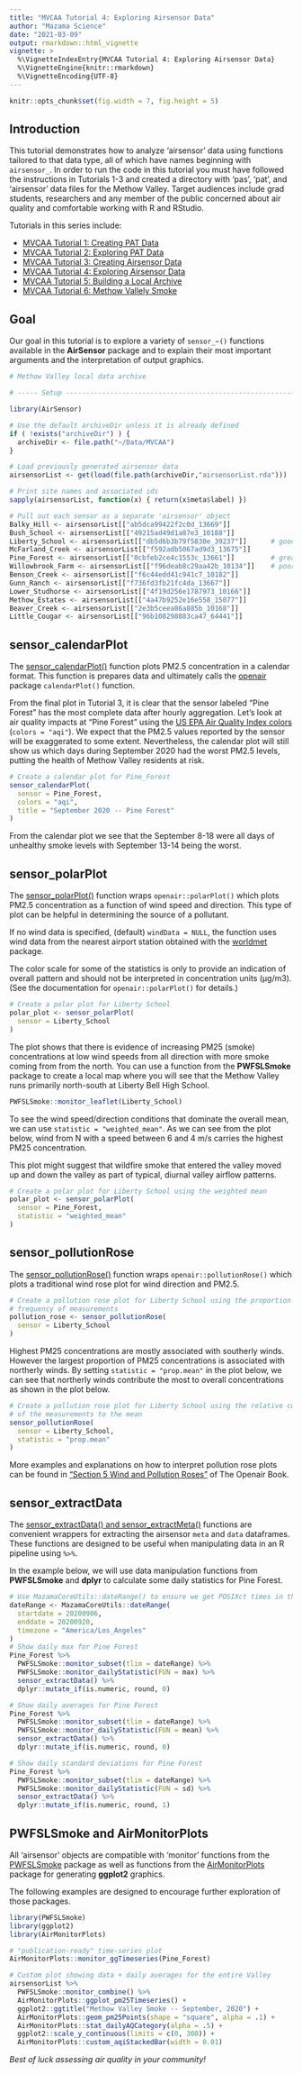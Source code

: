 ```yaml
---
title: "MVCAA Tutorial 4: Exploring Airsensor Data"
author: "Mazama Science"
date: "2021-03-09"
output: rmarkdown::html_vignette
vignette: >
  %\VignetteIndexEntry{MVCAA Tutorial 4: Exploring Airsensor Data}
  %\VignetteEngine{knitr::rmarkdown}
  %\VignetteEncoding{UTF-8}
---
```


```r
knitr::opts_chunk$set(fig.width = 7, fig.height = 5)
```

## Introduction

This tutorial demonstrates how to analyze 'airsensor' data using functions
tailored to that data type, all of which have names beginning with `airsensor_`. 
In order to run the code in this tutorial you must have 
followed the instructions in Tutorials 1-3 and created a directory with 'pas', 
'pat', and 'airsensor' data files for the Methow Valley. Target audiences 
include grad students, researchers and any member of the public
concerned about air quality and comfortable working with R and RStudio.

Tutorials in this series include:

* [MVCAA Tutorial 1: Creating PAT Data](https://mazamascience.github.io/AirSensor/articles/articles/MVCAA_Tutorial_1.html)
* [MVCAA Tutorial 2: Exploring PAT Data](https://mazamascience.github.io/AirSensor/articles/articles/MVCAA_Tutorial_2.html)
* [MVCAA Tutorial 3: Creating Airsensor Data](https://mazamascience.github.io/AirSensor/articles/articles/MVCAA_Tutorial_3.html)
* [MVCAA Tutorial 4: Exploring Airsensor Data](https://mazamascience.github.io/AirSensor/articles/articles/MVCAA_Tutorial_4.html)
* [MVCAA Tutorial 5: Building a Local Archive](https://mazamascience.github.io/AirSensor/articles/articles/MVCAA_Tutorial_5.html)
* [MVCAA Tutorial 6: Methow Vallely Smoke](https://mazamascience.github.io/AirSensor/articles/articles/MVCAA_Tutorial_6.html)

## Goal

Our goal in this tutorial is to explore a variety of `sensor_~()` functions available
in the **AirSensor** package and to explain their most important arguments and 
the interpretation of output graphics.

```r
# Methow Valley local data archive

# ----- Setup ------------------------------------------------------------------

library(AirSensor)

# Use the default archiveDir unless it is already defined
if ( !exists("archiveDir") ) {
  archiveDir <- file.path("~/Data/MVCAA")
}

# Load previously generated airsensor data
airsensorList <- get(load(file.path(archiveDir,"airsensorList.rda")))

# Print site names and associated ids
sapply(airsensorList, function(x) { return(x$meta$label) }) 

# Pull out each sensor as a separate 'airsensor' object
Balky_Hill <- airsensorList[["ab5dca99422f2c0d_13669"]]
Bush_School <- airsensorList[["49215ad49d1a87e3_10188"]]
Liberty_School <- airsensorList[["db5d6b3b79f5830e_39237"]]      # good
McFarland_Creek <- airsensorList[["f592adb5067ad9d3_13675"]]
Pine_Forest <- airsensorList[["0cbfeb2ce4c1553c_13661"]]         # great
Willowbrook_Farm <- airsensorList[["f96deab8c29aa42b_10134"]]    # poor
Benson_Creek <- airsensorList[["f6c44edd41c941c7_10182"]]
Gunn_Ranch <- airsensorList[["f736fd3fb21fc4da_13667"]]
Lower_Studhorse <- airsensorList[["4f19d256e1787973_10166"]]
Methow_Estates <- airsensorList[["4a47b9252e16e558_15077"]] 
Beaver_Creek <- airsensorList[["2e3b5ceea86a885b_10168"]]
Little_Cougar <- airsensorList[["96b108298883ca47_64441"]]
```

## sensor_calendarPlot

The [sensor_calendarPlot()](https://mazamascience.github.io/AirSensor/reference/pat_monitorComparison.html)
function plots PM2.5 concentration in a calendar format. This function is 
prepares data and ultimately calls the 
[openair](https://bookdown.org/david_carslaw/openair/) package
`calendarPlot()` function.

From the final plot in Tutorial 3, it is clear that the sensor labeled "Pine Forest" 
has the most complete data after hourly aggregation. Let's look at air quality 
impacts at "Pine Forest" using the 
[US EPA Air Quality Index colors](https://www.epa.gov/wildfire-smoke-course/wildfire-smoke-and-your-patients-health-air-quality-index)  
(`colors = "aqi"`). We expect that the PM2.5 values reported by the sensor will be exaggerated
to some extent. Nevertheless, the calendar plot will still show us which days during 
September 2020 had the worst PM2.5 levels, putting the health of Methow Valley 
residents at risk.

```r
# Create a calendar plot for Pine_Forest
sensor_calendarPlot(
  sensor = Pine_Forest,
  colors = "aqi",
  title = "September 2020 -- Pine Forest"
)
```

From the calendar plot we see that the September 8-18 were all days of unhealthy
smoke levels with September 13-14 being the worst.

## sensor_polarPlot

The [sensor_polarPlot()](https://mazamascience.github.io/AirSensor/reference/sensor_polarPlot.html)
function wraps `openair::polarPlot()` which plots PM2.5 concentration as a 
function of wind speed and direction. This type of plot can be helpful in
determining the source of a pollutant.

If no wind data is specified, (default) `windData = NULL`, the function uses 
wind data from the nearest airport station obtained with the 
[worldmet](https://www.rdocumentation.org/packages/worldmet/versions/0.9.2/topics/worldmet) 
package. 

The color scale for some of the statistics is only to provide an indication of 
overall pattern and should not be interpreted in concentration units (µg/m3). 
(See the documentation for `openair::polarPlot()` for details.)

```r
# Create a polar plot for Liberty School
polar_plot <- sensor_polarPlot(
  sensor = Liberty_School
)
```

The plot shows that there is evidence of increasing PM25 (smoke) concentrations 
at low wind speeds from all direction with more smoke coming from from the north.
You can use a function from the **PWFSLSmoke** package to create a local map where 
you will see that the Methow 
Valley runs primarily north-south at Liberty Bell High School.

```r
PWFSLSmoke::monitor_leaflet(Liberty_School)
```

To see the wind speed/direction conditions that dominate the overall mean, we 
can use `statistic = "weighted_mean"`. As we can see from the plot below, wind 
from N with a speed between 6 and 4 m/s carries the highest PM25 concentration. 

This plot might suggest that wildfire smoke that entered the valley moved 
up and down the valley as part of typical, diurnal valley airflow patterns.

```r
# Create a polar plot for Liberty School using the weighted mean
polar_plot <- sensor_polarPlot(
  sensor = Pine_Forest,
  statistic = "weighted_mean"
)
```

## sensor_pollutionRose

The [sensor_pollutionRose()](https://mazamascience.github.io/AirSensor/reference/sensor_pollutionRose.html)
function wraps `openair::pollutionRose()` which plots a traditional wind rose plot 
for wind direction and PM2.5. 

```r
# Create a pollution rose plot for Liberty School using the proportion of the 
# frequency of measurements 
pollution_rose <- sensor_pollutionRose(
  sensor = Liberty_School
)
```

Highest PM25 concentrations are mostly associated with southerly winds. However 
the largest proportion of PM25 concentrations is associated with northerly winds.
By setting `statistic = "prop.mean"` in the plot below, we can see that northerly winds 
contribute the most to overall concentrations as shown in the plot below. 

```r
# Create a pollution rose plot for Liberty School using the relative contribution 
# of the measurements to the mean
sensor_pollutionRose(
  sensor = Liberty_School,
  statistic = "prop.mean"
)
```

More examples and explanations on how to interpret pollution rose plots can be 
found in 
["Section 5 Wind and Pollution Roses"](https://bookdown.org/david_carslaw/openair/sec-windRose.html) 
of The Openair Book. 

## sensor_extractData

The [sensor_extractData() and sensor_extractMeta() ](https://mazamascience.github.io/AirSensor/reference/sensor_extractDataFrame.html)
functions are convenient wrappers for extracting the airsensor `meta` and `data`
dataframes. These functions are designed to be useful when manipulating 
data in an R pipeline using `%>%`.

In the example below, we will use data manipulation functions from 
**PWFSLSmoke** and **dplyr** to calculate some daily statistics for Pine Forest.

```r
# Use MazamaCoreUtils::dateRange() to ensure we get POSIXct times in the local timezone
dateRange <- MazamaCoreUtils::dateRange(
  startdate = 20200906, 
  enddate = 20200920, 
  timezone = "America/Los_Angeles"
)
# Show daily max for Pine Forest  
Pine_Forest %>%
  PWFSLSmoke::monitor_subset(tlim = dateRange) %>%
  PWFSLSmoke::monitor_dailyStatistic(FUN = max) %>%
  sensor_extractData() %>%
  dplyr::mutate_if(is.numeric, round, 0)

# Show daily averages for Pine Forest 
Pine_Forest %>%
  PWFSLSmoke::monitor_subset(tlim = dateRange) %>%
  PWFSLSmoke::monitor_dailyStatistic(FUN = mean) %>%
  sensor_extractData() %>%
  dplyr::mutate_if(is.numeric, round, 0)

# Show daily standard deviations for Pine Forest  
Pine_Forest %>%
  PWFSLSmoke::monitor_subset(tlim = dateRange) %>%
  PWFSLSmoke::monitor_dailyStatistic(FUN = sd) %>%
  sensor_extractData() %>%
  dplyr::mutate_if(is.numeric, round, 1)
```


## PWFSLSmoke and AirMonitorPlots

All 'airsensor' objects are compatible with 'monitor' functions from the
[PWFSLSmoke](http://mazamascience.github.io/PWFSLSmoke/) 
package as well as functions from the
[AirMonitorPlots](http://mazamascience.github.io/AirMonitorPlots/) package for
generating **ggplot2** graphics.

The following examples are designed to encourage further exploration of those packages.

```r
library(PWFSLSmoke)
library(ggplot2)
library(AirMonitorPlots)

# "publication-ready" time-series plot
AirMonitorPlots::monitor_ggTimeseries(Pine_Forest)
```

```r
# Custom plot showing data + daily averages for the entire Valley
airsensorList %>%
  PWFSLSmoke::monitor_combine() %>%
  AirMonitorPlots::ggplot_pm25Timeseries() + 
  ggplot2::ggtitle("Methow Valley Smoke -- September, 2020") +
  AirMonitorPlots::geom_pm25Points(shape = "square", alpha = .1) + 
  AirMonitorPlots::stat_dailyAQCategory(alpha = .5) + 
  ggplot2::scale_y_continuous(limits = c(0, 300)) +
  AirMonitorPlots::custom_aqiStackedBar(width = 0.01) 
```

_Best of luck assessing air quality in your community!_
